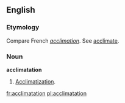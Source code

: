 ==English==

===Etymology===
Compare French ''[[acclimation]]''.  See [[acclimate]].

===Noun===
'''acclimatation'''
# [[Acclimatization]].

[[fr:acclimatation]]
[[pl:acclimatation]]